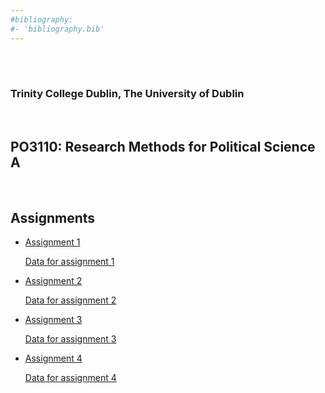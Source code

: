 ```yaml
---
#bibliography:
#- 'bibliography.bib'
---
```


<br>
<br>

### Trinity College Dublin, The University of Dublin

<br>

## **PO3110: Research Methods for Political Science A**

<br>

## \center Assignments


- [Assignment 1](POU33011/Assignments/MT_HW1.pdf)

     [Data for assignment 1](PO3110/Assignments/Dataset_HE_MT03.sav)

- [Assignment 2](POU33011/Assignments/MT_HW2.pdf)

     [Data for assignment 2](POU33011/Assignments/Dataset_MT_HW2.sav)


- [Assignment 3](POU33011/Assignments/MT_HW3.pdf)

     [Data for assignment 3](POU33011/Assignments/MT08_Data_INES.sav)


- [Assignment 4](POU33011/Assignments/MT_HW4.pdf)

     [Data for assignment 4](POU33011/Assignments/Norris.sav)
